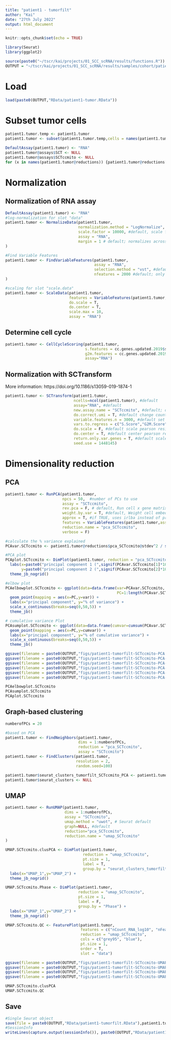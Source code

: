 ---
title: "patient1 - tumorfilt"
author: "Kai"
date: "27th July 2022"
output: html_document
---

```{r setup, include=FALSE}
knitr::opts_chunk$set(echo = TRUE)
```

```{r}
library(Seurat)
library(ggplot2)

source(paste0("~/tscr/kai/projects/01_SCC_scRNA/results/functions.R"))
OUTPUT = "~/tscr/kai/projects/01_SCC_scRNA/results/samples/cohort/patient1/"
```

# Load 

```{r}
load(paste0(OUTPUT,"RData/patient1-tumor.RData"))
```

# Subset tumor cells

```{r}
patient1.tumor.temp <- patient1.tumor
patient1.tumor <- subset(patient1.tumor.temp,cells = names(patient1.tumor.temp$CellType_tumor)[patient1.tumor.temp$CellType_tumor=="Tumor"])

DefaultAssay(patient1.tumor) <- "RNA"
patient1.tumor@assays$SCT <- NULL
patient1.tumor@assays$SCTccmito <- NULL
for (x in names(patient1.tumor@reductions)) {patient1.tumor@reductions[[x]] <- NULL}
```

# Normalization

## Normalization of RNA assay

```{r SCC_normalization}
DefaultAssay(patient1.tumor) <- "RNA"
#log-normalization for slot "data"
patient1.tumor <- NormalizeData(patient1.tumor, 
                                normalization.method = "LogNormalize", #default
                                scale.factor = 10000, #default, scale factor 10000 is recommendation from seurat tutorial
                                assay = "RNA",
                                margin = 1 # default; normalizes across features
) 

#Find Variable Features
patient1.tumor <- FindVariableFeatures(patient1.tumor, 
                                       assay = "RNA",
                                       selection.method = "vst", #default
                                       nfeatures = 2000 #default; only 2000 , 3000 for SCTccmito promises since to "restore" some more VariableFeatures
)

#scaling for slot "scale.data"
patient1.tumor <- ScaleData(patient1.tumor, 
                            features = VariableFeatures(patient1.tumor,assay = "RNA"), 
                            do.scale = T,
                            do.center = T,
                            scale.max = 10,
                            assay = "RNA")
```

## Determine cell cycle

```{r}
patient1.tumor <- CellCycleScoring(patient1.tumor,
                                   s.features = cc.genes.updated.2019$s.genes,
                                   g2m.features = cc.genes.updated.2019$g2m.genes, 
                                   assay="RNA")
```

## Normalization with SCTransform

More information: https://doi.org/10.1186/s13059-019-1874-1

```{r SCC_normalization}
patient1.tumor <- SCTransform(patient1.tumor, 
                              ncells=ncol(patient1.tumor), #default  
                              assay="RNA", #default
                              new.assay.name = "SCTccmito", #default; overwrites old SCTccmito
                              do.correct.umi = T, #default change counts slot to corrected counts in new assay
                              variable.features.n = 3000, #default set variable features
                              vars.to.regress = c("S.Score","G2M.Score","percent.mito"), #default optional variables to regress out
                              do.scale = F, #default scale pearson residuals in scale.data slot to have unit variance
                              do.center = T, #default center pearson residuals in scale.data to have mean zero, needed for PCA
                              return.only.var.genes = T, #default scale.data.matrices output assay only contains variable genes
                              seed.use = 1448145)
```

# Dimensionality reduction

## PCA

```{r}
patient1.tumor <- RunPCA(patient1.tumor, 
                         npcs = 50,  #number of PCs to use
                         assay = "SCTccmito",
                         rev.pca = F, # default, Run cell x gene matrix
                         weight.by.var = T, #default, Weight cell embedding by variance of each PC!)
                         approx = T, #if TRUE, uses irlba instead of prcomp, which is a single value decomposition to approximate PCs, saving computation time (by not calculating all PCs; important for big datasets) and being similar/same to PCs
                         features = VariableFeatures(patient1.tumor,assay = "SCTccmito"), #default
                         reduction.name = "pca_SCTccmito",
                         verbose = F)
```

```{r}
#calculate the % variance explained
PCAvar.SCTccmito <- patient1.tumor@reductions$pca_SCTccmito@stdev^2 / sum(matrixStats::rowVars(as.matrix(patient1.tumor@assays$SCTccmito@scale.data)[VariableFeatures(patient1.tumor,assay = "SCTccmito"),]))

#PCA plot
PCAplot.SCTccmito <- DimPlot(patient1.tumor, reduction = "pca_SCTccmito", dims = c(1,2), group.by = "CellType") + 
  labs(x=paste0("principal component 1 (",signif(PCAvar.SCTccmito[1]*100,digits = 2),"% of variance)"),
       y=paste0("principal component 2 (",signif(PCAvar.SCTccmito[2]*100,digits = 2),"% of variance)")) +
  theme_jb_nogrid()

#elbow plot
PCAelbowplot.SCTccmito <- ggplot(data=data.frame(var=PCAvar.SCTccmito,
                                                 PC=1:length(PCAvar.SCTccmito))[1:50,]) +
  geom_point(mapping = aes(x=PC,y=var)) +
  labs(x="principal component", y="% of variance") +
  scale_x_continuous(breaks=seq(0,50,5)) +
  theme_jb()

# cumulative variance Plot
PCAsumplot.SCTccmito <- ggplot(data=data.frame(cumvar=cumsum(PCAvar.SCTccmito),PC=1:length(PCAvar.SCTccmito))[1:50,]) +
  geom_point(mapping = aes(x=PC,y=cumvar)) +
  labs(x="principal component", y="% of cumulative variance") +
  scale_x_continuous(breaks=seq(0,50,5)) +
  theme_jb()

ggsave(filename = paste0(OUTPUT,"figs/patient1-tumorfilt-SCTccmito-PCA.svg"),PCAplot.SCTccmito, width = 5, height = 5)
ggsave(filename = paste0(OUTPUT,"figs/patient1-tumorfilt-SCTccmito-PCA-noleg.svg"),PCAplot.SCTccmito + theme(legend.position = "none") + labs(title = NULL), width = 5, height = 5)
ggsave(filename = paste0(OUTPUT,"figs/patient1-tumorfilt-SCTccmito-PCA-elbow.svg"),PCAelbowplot.SCTccmito, width = 5, height = 5)
ggsave(filename = paste0(OUTPUT,"figs/patient1-tumorfilt-SCTccmito-PCA-elbow-noleg.svg"),PCAelbowplot.SCTccmito + theme(legend.position = "none") + labs(title = NULL), width = 5, height = 5)
ggsave(filename = paste0(OUTPUT,"figs/patient1-tumorfilt-SCTccmito-PCA-variancesum.svg"),PCAsumplot.SCTccmito, width = 5, height = 5)
ggsave(filename = paste0(OUTPUT,"figs/patient1-tumorfilt-SCTccmito-PCA-variancesum-noleg.svg"),PCAsumplot.SCTccmito + theme(legend.position = "none") + labs(title = NULL), width = 5, height = 5)

PCAelbowplot.SCTccmito
PCAsumplot.SCTccmito
PCAplot.SCTccmito
```

## Graph-based clustering

```{r FindClusters}
numberofPCs = 20

#based on PCA
patient1.tumor <- FindNeighbors(patient1.tumor, 
                                dims = 1:numberofPCs, 
                                reduction = "pca_SCTccmito",
                                assay = "SCTccmito")
patient1.tumor <- FindClusters(patient1.tumor, 
                               resolution = 2,
                               random.seed=100)

patient1.tumor$seurat_clusters_tumorfilt_SCTccmito_PCA <- patient1.tumor$seurat_clusters
patient1.tumor$seurat_clusters <- NULL 
```

## UMAP

```{r UMAP}
patient1.tumor <- RunUMAP(patient1.tumor,
                          dims = 1:numberofPCs,
                          assay = "SCTccmito",
                          umap.method = "uwot", # Seurat default
                          graph=NULL, #default
                          reduction="pca_SCTccmito",
                          reduction.name = "umap_SCTccmito"
)
```

```{r}
UMAP.SCTccmito.clusPCA <- DimPlot(patient1.tumor, 
                                  reduction = "umap_SCTccmito", 
                                  pt.size = 1, 
                                  label = T, 
                                  group.by = "seurat_clusters_tumorfilt_SCTccmito_PCA") +
  labs(x="UMAP_1",y="UMAP_2") +
  theme_jb_nogrid()

UMAP.SCTccmito.Phase <- DimPlot(patient1.tumor, 
                                reduction = "umap_SCTccmito", 
                                pt.size = 1, 
                                label = F, 
                                group.by = "Phase") +
  labs(x="UMAP_1",y="UMAP_2") +
  theme_jb_nogrid()

UMAP.SCTccmito.QC <- FeaturePlot(patient1.tumor, 
                                 features = c("nCount_RNA_log10", "nFeature_RNA_log10", "percent.mito", "n.exp.hkgenes","S.Score","G2M.Score"), 
                                 reduction = "umap_SCTccmito", 
                                 cols = c("grey95", "blue"),
                                 pt.size = 1,
                                 order = T,
                                 slot = "data")

ggsave(filename = paste0(OUTPUT,"figs/patient1-tumorfilt-SCTccmito-UMAP-clusPCA-noleg.svg"),UMAP.SCTccmito.clusPCA + theme(legend.position = "none"),width = 5,height = 5)
ggsave(filename = paste0(OUTPUT,"figs/patient1-tumorfilt-SCTccmito-UMAP-Phase.svg"),UMAP.SCTccmito.Phase,width = 5,height = 5)
ggsave(filename = paste0(OUTPUT,"figs/patient1-tumorfilt-SCTccmito-UMAP-Phase-noleg.svg"),UMAP.SCTccmito.Phase + theme(legend.position = "none") + ggtitle(NULL),width = 5,height = 5)
ggsave(filename = paste0(OUTPUT,"figs/patient1-tumorfilt-SCTccmito-UMAP-QC.svg"),UMAP.SCTccmito.QC, width=10, height=15)

UMAP.SCTccmito.clusPCA
UMAP.SCTccmito.QC
```

## Save

```{r}
#Single Seurat object
save(file = paste0(OUTPUT,"RData/patient1-tumorfilt.RData"),patient1.tumor)
#SessionInfo
writeLines(capture.output(sessionInfo()), paste0(OUTPUT,"RData/patient1-tumorfilt-sessionInfo.txt"))
```
